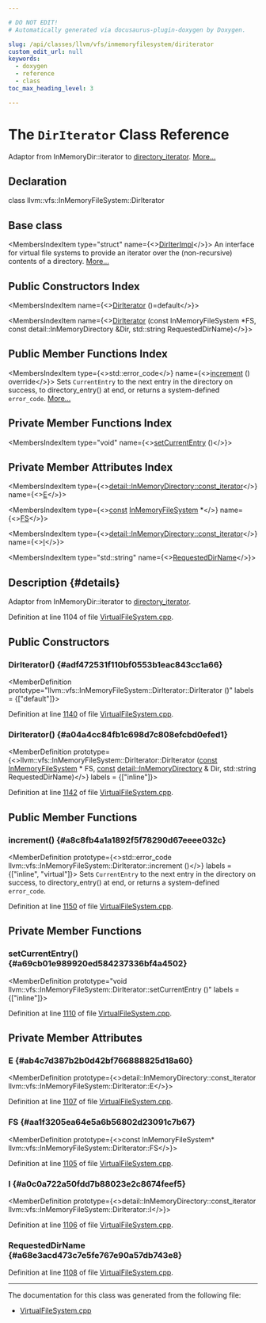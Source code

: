 ```yaml
---

# DO NOT EDIT!
# Automatically generated via docusaurus-plugin-doxygen by Doxygen.

slug: /api/classes/llvm/vfs/inmemoryfilesystem/diriterator
custom_edit_url: null
keywords:
  - doxygen
  - reference
  - class
toc_max_heading_level: 3

---
```





# The `DirIterator` Class Reference

<DoxygenPage pluginConfig={pluginConfig}>

Adaptor from InMemoryDir::iterator to <a href="/docs/api/classes/llvm/vfs/directory-iterator">directory&#95;iterator</a>. <a href="#details">More...</a>

## Declaration

<CodeBlock>class llvm::vfs::InMemoryFileSystem::DirIterator</CodeBlock>

## Base class

<MembersIndex>

<MembersIndexItem
  type="struct"
  name={<><a href="/docs/api/structs/llvm/vfs/detail/diriterimpl">DirIterImpl</a></>}>
An interface for virtual file systems to provide an iterator over the (non-recursive) contents of a directory. <a href="/docs/api/structs/llvm/vfs/detail/diriterimpl/#details">More...</a>
</MembersIndexItem>

</MembersIndex>

## Public Constructors Index

<MembersIndex>

<MembersIndexItem
  name={<><a href="#adf472531f110bf0553b1eac843cc1a66">DirIterator</a> ()=default</>}>
</MembersIndexItem>

<MembersIndexItem
  name={<><a href="#a04a4cc84fb1c698d7c808efcbd0efed1">DirIterator</a> (const InMemoryFileSystem &#42;FS, const detail::InMemoryDirectory &amp;Dir, std::string RequestedDirName)</>}>
</MembersIndexItem>

</MembersIndex>

## Public Member Functions Index

<MembersIndex>

<MembersIndexItem
  type={<>std::error&#95;code</>}
  name={<><a href="#a8c8fb4a1a1892f5f78290d67eeee032c">increment</a> () override</>}>
Sets <code>CurrentEntry</code> to the next entry in the directory on success, to directory&#95;entry() at end, or returns a system-defined <code>error&#95;code</code>. <a href="#a8c8fb4a1a1892f5f78290d67eeee032c">More...</a>
</MembersIndexItem>

</MembersIndex>

## Private Member Functions Index

<MembersIndex>

<MembersIndexItem
  type="void"
  name={<><a href="#a69cb01e989920ed584237336bf4a4502">setCurrentEntry</a> ()</>}>
</MembersIndexItem>

</MembersIndex>

## Private Member Attributes Index

<MembersIndex>

<MembersIndexItem
  type={<><a href="/docs/api/classes/llvm/vfs/detail/inmemorydirectory/#ae5212635a200e5060a88afdcafa7d784">detail::InMemoryDirectory::const&#95;iterator</a></>}
  name={<><a href="#ab4c7d387b2b0d42bf766888825d18a60">E</a></>}>
</MembersIndexItem>

<MembersIndexItem
  type={<><a href="/docs/api/files/lib/lib/target/lib/target/aarch64/aarch64promoteconstant-cpp/#a90f8350fecae261c25be85d38b451bff">const</a> <a href="/docs/api/classes/llvm/vfs/inmemoryfilesystem">InMemoryFileSystem</a> &#42;</>}
  name={<><a href="#aa1f3205ea64e5a6b56802d23091c7b67">FS</a></>}>
</MembersIndexItem>

<MembersIndexItem
  type={<><a href="/docs/api/classes/llvm/vfs/detail/inmemorydirectory/#ae5212635a200e5060a88afdcafa7d784">detail::InMemoryDirectory::const&#95;iterator</a></>}
  name={<><a href="#a0c0a722a50fdd7b88023e2c8674feef5">I</a></>}>
</MembersIndexItem>

<MembersIndexItem
  type="std::string"
  name={<><a href="#a68e3acd473c7e5fe767e90a57db743e8">RequestedDirName</a></>}>
</MembersIndexItem>

</MembersIndex>

## Description {#details}

Adaptor from InMemoryDir::iterator to <a href="/docs/api/classes/llvm/vfs/directory-iterator">directory&#95;iterator</a>.

Definition at line 1104 of file <a href="/docs/api/files/lib/lib/support/virtualfilesystem-cpp">VirtualFileSystem.cpp</a>.

<SectionDefinition>

## Public Constructors

### DirIterator() {#adf472531f110bf0553b1eac843cc1a66}

<MemberDefinition
  prototype="llvm::vfs::InMemoryFileSystem::DirIterator::DirIterator ()"
  labels = {["default"]}>

Definition at line <a href="/docs/api/files/lib/lib/support/virtualfilesystem-cpp/#l01140">1140</a> of file <a href="/docs/api/files/lib/lib/support/virtualfilesystem-cpp">VirtualFileSystem.cpp</a>.
</MemberDefinition>

### DirIterator() {#a04a4cc84fb1c698d7c808efcbd0efed1}

<MemberDefinition
  prototype={<>llvm::vfs::InMemoryFileSystem::DirIterator::DirIterator (<a href="/docs/api/files/lib/lib/target/lib/target/aarch64/aarch64promoteconstant-cpp/#a90f8350fecae261c25be85d38b451bff">const</a> <a href="/docs/api/classes/llvm/vfs/inmemoryfilesystem">InMemoryFileSystem</a> &#42; FS, <a href="/docs/api/files/lib/lib/target/lib/target/aarch64/aarch64promoteconstant-cpp/#a90f8350fecae261c25be85d38b451bff">const</a> <a href="/docs/api/classes/llvm/vfs/detail/inmemorydirectory">detail::InMemoryDirectory</a> &amp; Dir, std::string RequestedDirName)</>}
  labels = {["inline"]}>

Definition at line <a href="/docs/api/files/lib/lib/support/virtualfilesystem-cpp/#l01142">1142</a> of file <a href="/docs/api/files/lib/lib/support/virtualfilesystem-cpp">VirtualFileSystem.cpp</a>.
</MemberDefinition>

</SectionDefinition>

<SectionDefinition>

## Public Member Functions

### increment() {#a8c8fb4a1a1892f5f78290d67eeee032c}

<MemberDefinition
  prototype={<>std::error&#95;code llvm::vfs::InMemoryFileSystem::DirIterator::increment ()</>}
  labels = {["inline", "virtual"]}>
Sets <code>CurrentEntry</code> to the next entry in the directory on success, to directory&#95;entry() at end, or returns a system-defined <code>error&#95;code</code>.

Definition at line <a href="/docs/api/files/lib/lib/support/virtualfilesystem-cpp/#l01150">1150</a> of file <a href="/docs/api/files/lib/lib/support/virtualfilesystem-cpp">VirtualFileSystem.cpp</a>.
</MemberDefinition>

</SectionDefinition>

<SectionDefinition>

## Private Member Functions

### setCurrentEntry() {#a69cb01e989920ed584237336bf4a4502}

<MemberDefinition
  prototype="void llvm::vfs::InMemoryFileSystem::DirIterator::setCurrentEntry ()"
  labels = {["inline"]}>

Definition at line <a href="/docs/api/files/lib/lib/support/virtualfilesystem-cpp/#l01110">1110</a> of file <a href="/docs/api/files/lib/lib/support/virtualfilesystem-cpp">VirtualFileSystem.cpp</a>.
</MemberDefinition>

</SectionDefinition>

<SectionDefinition>

## Private Member Attributes

### E {#ab4c7d387b2b0d42bf766888825d18a60}

<MemberDefinition
  prototype={<>detail::InMemoryDirectory::const&#95;iterator llvm::vfs::InMemoryFileSystem::DirIterator::E</>}>

Definition at line <a href="/docs/api/files/lib/lib/support/virtualfilesystem-cpp/#l01107">1107</a> of file <a href="/docs/api/files/lib/lib/support/virtualfilesystem-cpp">VirtualFileSystem.cpp</a>.
</MemberDefinition>

### FS {#aa1f3205ea64e5a6b56802d23091c7b67}

<MemberDefinition
  prototype={<>const InMemoryFileSystem&#42; llvm::vfs::InMemoryFileSystem::DirIterator::FS</>}>

Definition at line <a href="/docs/api/files/lib/lib/support/virtualfilesystem-cpp/#l01105">1105</a> of file <a href="/docs/api/files/lib/lib/support/virtualfilesystem-cpp">VirtualFileSystem.cpp</a>.
</MemberDefinition>

### I {#a0c0a722a50fdd7b88023e2c8674feef5}

<MemberDefinition
  prototype={<>detail::InMemoryDirectory::const&#95;iterator llvm::vfs::InMemoryFileSystem::DirIterator::I</>}>

Definition at line <a href="/docs/api/files/lib/lib/support/virtualfilesystem-cpp/#l01106">1106</a> of file <a href="/docs/api/files/lib/lib/support/virtualfilesystem-cpp">VirtualFileSystem.cpp</a>.
</MemberDefinition>

### RequestedDirName {#a68e3acd473c7e5fe767e90a57db743e8}

<MemberDefinition
  prototype="std::string llvm::vfs::InMemoryFileSystem::DirIterator::RequestedDirName">

Definition at line <a href="/docs/api/files/lib/lib/support/virtualfilesystem-cpp/#l01108">1108</a> of file <a href="/docs/api/files/lib/lib/support/virtualfilesystem-cpp">VirtualFileSystem.cpp</a>.
</MemberDefinition>

</SectionDefinition>

<hr/>

The documentation for this class was generated from the following file:

<ul>
<li><a href="/docs/api/files/lib/lib/support/virtualfilesystem-cpp">VirtualFileSystem.cpp</a></li>
</ul>

</DoxygenPage>

